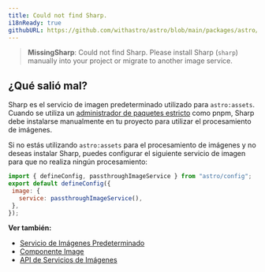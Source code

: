 ```yaml
---
title: Could not find Sharp.
i18nReady: true
githubURL: https://github.com/withastro/astro/blob/main/packages/astro/src/core/errors/errors-data.ts
---
```


> **MissingSharp**: Could not find Sharp. Please install Sharp (`sharp`) manually into your project or migrate to another image service.

## ¿Qué salió mal?

Sharp es el servicio de imagen predeterminado utilizado para `astro:assets`. Cuando se utiliza un [administrador de paquetes estricto](https://pnpm.io/pnpm-vs-npm#npms-flat-tree) como pnpm, Sharp debe instalarse manualmente en tu proyecto para utilizar el procesamiento de imágenes.

Si no estás utilizando `astro:assets` para el procesamiento de imágenes y no deseas instalar Sharp, puedes configurar el siguiente servicio de imagen para que no realiza ningún procesamiento:

```js
import { defineConfig, passthroughImageService } from "astro/config";
export default defineConfig({
 image: {
   service: passthroughImageService(),
 },
});
```

**Ver también:**
-  [Servicio de Imágenes Predeterminado](/es/guides/images/#servicio-de-imágenes-por-defecto)
-  [Componente Image](/es/guides/images/#image--astroassets)
-  [API de Servicios de Imágenes](/es/reference/image-service-reference/)
